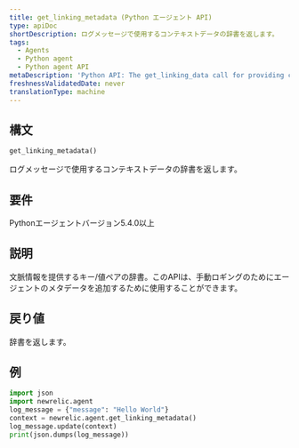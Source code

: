 ```yaml
---
title: get_linking_metadata (Python エージェント API)
type: apiDoc
shortDescription: ログメッセージで使用するコンテキストデータの辞書を返します。
tags:
  - Agents
  - Python agent
  - Python agent API
metaDescription: 'Python API: The get_linking_data call for providing contextual information for reported data.'
freshnessValidatedDate: never
translationType: machine
---
```


## 構文

```py
get_linking_metadata()
```

ログメッセージで使用するコンテキストデータの辞書を返します。

## 要件

Pythonエージェントバージョン5.4.0以上

## 説明

文脈情報を提供するキー/値ペアの辞書。このAPIは、手動ロギングのためにエージェントのメタデータを追加するために使用することができます。

## 戻り値

辞書を返します。

## 例

```py
import json
import newrelic.agent
log_message = {"message": "Hello World"}
context = newrelic.agent.get_linking_metadata()
log_message.update(context)
print(json.dumps(log_message))
```